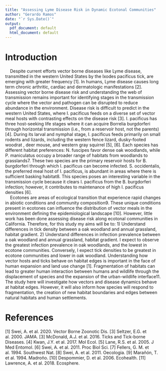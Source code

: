 ```yaml
---
title: "Assessing Lyme Disease Risk in Dynamic Ecotonal Communities"
author: "Gerardo Ramos"
date: "`r Sys.Date()`"
output:
  pdf_document: default
  html_document: default
---
```

# Introduction
&nbsp;&nbsp;&nbsp;&nbsp;Despite current efforts vector borne diseases like Lyme disease, transmitted in the western United States by the Ixodes pacificus tick, are emerging with greater frequency [1]. In humans, Lyme disease causes long term chronic arthritic, cardiac and dermatologic manifestations [2]. Assessing vector borne disease risk and understanding the web of transmission remains important for identifying stages in the transmission cycle where the vector and pathogen can be disrupted to reduce abundance in the environment. Disease risk is difficult to predict in the western United States, where I. pacificus feeds on a diverse set of vector meal hosts with contrasting effects on the disease risk [3]. I. pacificus has three host-seeking life stages where it can acquire Borrelia burgdorferi through horizontal transmission (i.e., from a reservoir host, not the parents) [4]. During its larval and nymphal stage, I. pacificus feeds primarily on small rodents and lizards, including the western fence lizard, dusky-footed woodrat , deer mouse, and western gray squirrel [5], [6]. Each species has different habitat preferences: N. fuscipes favor dense oak woodlands, while P. maniculatus occupy a broader range of habitats from woodlands to grasslands7. These two species are the primary reservoir hosts for B. burgdorferi through which I. pacificus can become infected. S. occidentalis, the preferred meal host of I. pacificus, is abundant in areas where there is sufficient basking habitat8. This species poses an interesting variable in the transmission cycle because it clears I. pacificus from the B. burgdorferi infection; however, it contributes to maintenance of high I. pacificus densities [6].  
&nbsp;&nbsp;&nbsp;&nbsp;Ecotones are areas of ecological transition that experience rapid changes in abiotic conditions and community composition9. These unique conditions present in ecotones can influence the distribution of vector meals in the environment defining the epidemiological landscape [10]. However, little work has been done assessing disease risk along ecotonal communities in California. Therefore, for this study my aims will be to: 1) Understand differences in tick density between a oak woodland and annual grassland, habitat gradient. 2) Understand differences in infection prevalence between a oak woodland and annual grassland, habitat gradient. I expect to observe the greatest infection prevalence in oak woodlands, and the lowest in ecotone communities. Conversely, I expect tick densities to be greatest in ecotone communities and lower in oak woodland. Understanding how vector hosts and ticks behave on habitat edges is important in the face of human expansion and land use change [1]. Fragmentation of habitats can lead to greater human interaction between humans and wildlife through the displacement of species and the expansion of the urban-wildlife interface11. The study here will investigate how vectors and disease dynamics behave at habitat edges. However, it will also inform how species will respond to fragmentation, the creation of new habitat boundaries and edges between natural habitats and human settlements.  





# References
[1] Swei, A. et al. 2020. Vector Borne Zoonotic Dis. [3] Seltzer, E.G. et al. 2000. JAMA. [3] McDonald, A.J. et al. 2016. Ticks and Tick-borne Diseases. [4] Kwan, J.Y. et al. 2017. Mol Ecol. [5] Lane, R.S. et al. 2005. J Med Entomol. [6] Swei, A. et al. 2011. Proc Biol Sci. [7] Fellers, G. M. et al. 1994. Southwest Nat. [8] Swei, A. et al. 2011. Oecologia. [9] Marañón, T. et al. 1994. Madroño. [10] Despommier, D. et al. 2006. Ecohealth. [11] Lawrence, A. et al. 2018. Ecosphere.
